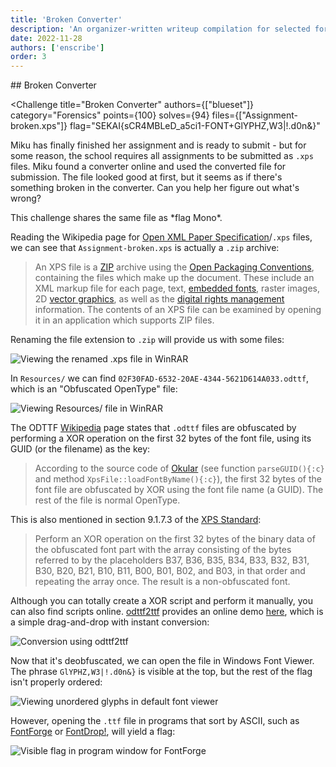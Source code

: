 ```yaml
---
title: 'Broken Converter'
description: 'An organizer-written writeup compilation for selected forensics challenges from the SekaiCTF 2022 capture-the-flag competition.'
date: 2022-11-28
authors: ['enscribe']
order: 3
---
```



<div class="invisible h-0! [&+*]:mt-0 [&+*_*]:mt-0">
## Broken Converter
</div>

<Challenge
  title="Broken Converter"
  authors={["blueset"]}
  category="Forensics"
  points={100}
  solves={94}
  files={["Assignment-broken.xps"]}
  flag="SEKAI{sCR4MBLeD_a5ci1-FONT+GlYPHZ,W3|!.d0n&}"
>
  Miku has finally finished her assignment and is ready to submit - but for some reason, the school requires all assignments to be submitted as `.xps` files. Miku found a converter online and used the converted file for submission. The file looked good at first, but it seems as if there's something broken in the converter. Can you help her figure out what's wrong?
</Challenge>

<Callout>
  This challenge shares the same file as *flag Mono*.
</Callout>

Reading the Wikipedia page for [Open XML Paper Specification](https://en.wikipedia.org/wiki/Open_XML_Paper_Specification)/`.xps` files, we can see that `Assignment-broken.xps` is actually a `.zip` archive:

> An XPS file is a [ZIP](<https://en.wikipedia.org/wiki/ZIP_(file_format)> 'ZIP (file format)') archive using the [Open Packaging Conventions](https://en.wikipedia.org/wiki/Open_Packaging_Conventions 'Open Packaging Conventions'), containing the files which make up the document. These include an XML markup file for each page, text, [embedded fonts](https://en.wikipedia.org/wiki/Odttf 'Odttf'), raster images, 2D [vector graphics](https://en.wikipedia.org/wiki/Vector_graphics 'Vector graphics'), as well as the [digital rights management](https://en.wikipedia.org/wiki/Digital_rights_management 'Digital rights management') information. The contents of an XPS file can be examined by opening it in an application which supports ZIP files.

Renaming the file extension to `.zip` will provide us with some files:

![Viewing the renamed `.xps` file in WinRAR](assets/zip.png)

In `Resources/` we can find `02F30FAD-6532-20AE-4344-5621D614A033.odttf`, which is an "Obfuscated OpenType" file:

![Viewing `Resources/` file in WinRAR](assets/odttf.png)

The ODTTF [Wikipedia](https://en.wikipedia.org/wiki/ODTTF) page states that `.odttf` files are obfuscated by performing a XOR operation on the first 32 bytes of the font file, using its GUID (or the filename) as the key:

> According to the source code of [Okular](https://en.wikipedia.org/wiki/Okular 'Okular') (see function `parseGUID(){:c}` and method `XpsFile::loadFontByName(){:c}`), the first 32 bytes of the font file are obfuscated by XOR using the font file name (a GUID). The rest of the file is normal OpenType.

This is also mentioned in section 9.1.7.3 of the [XPS Standard](https://www.ecma-international.org/wp-content/uploads/XPS-Standard.pdf):

> Perform an XOR operation on the first 32 bytes of the binary data of the obfuscated font part with the array consisting of the bytes referred to by the placeholders B37, B36, B35, B34, B33, B32, B31, B30, B20, B21, B10, B11, B00, B01, B02, and B03, in that order and repeating the array once. The result is a non-obfuscated font.

Although you can totally create a XOR script and perform it manually, you can also find scripts online. [odttf2ttf](https://github.com/somanchiu/odttf2ttf) provides an online demo [here](https://somanchiu.github.io/odttf2ttf/js/demo), which is a simple drag-and-drop with instant conversion:

![Conversion using odttf2ttf](assets/conversion.png)

Now that it's deobfuscated, we can open the file in Windows Font Viewer. The phrase `GlYPHZ,W3|!.d0n&}` is visible at the top, but the rest of the flag isn't properly ordered:

![Viewing unordered glyphs in default font viewer](assets/fontviewer.png)

However, opening the `.ttf` file in programs that sort by ASCII, such as [FontForge](https://fontforge.org/) or [FontDrop!](https://fontdrop.info/), will yield a flag:

![Visible flag in program window for FontForge](assets/broken-converter-flag-fontforge.png)
